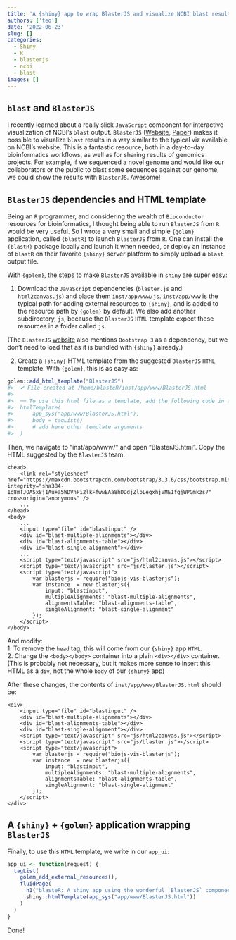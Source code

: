```yaml
---
title: 'A {shiny} app to wrap BlasterJS and visualize NCBI blast results locally'
authors: ['teo']
date: '2022-06-23'
slug: []
categories:
  - Shiny
  - R
  - blasterjs
  - ncbi
  - blast
images: []
---
```

## `blast` and `BlasterJS`

I recently learned about a really slick `JavaScript` component for interactive visualization
of NCBI's `blast` output. `BlasterJS` ([Website](http://sing-group.org/blasterjs/), [Paper](https://journals.plos.org/plosone/article?id=10.1371/journal.pone.0205286)) makes it 
possible to visualize `blast` results in a way similar to the typical viz available on NCBI's 
website. This is a fantastic resource, both in a day-to-day bioinformatics workflows, as well as
for sharing results of genomics projects. For example, if we sequenced a novel genome and would 
like our collaborators or the public to blast some sequences against our genome, we could show
the results with `BlasterJS`. Awesome!

## `BlasterJS` dependencies and HTML template

Being an `R` programmer, and considering the wealth of `Bioconductor` resources for 
bioinformatics, I thought being able to run `BlasterJS` from `R` would be very useful. So
I wrote a very small and simple `{golem}` application, called `{blastR}` to launch `BlasterJS` from `R`. One can
install the `{blastR}` package locally and launch it when needed, or deploy an instance of `blastR` on
their favorite `{shiny}` server platform to simply upload a `blast` output file.

With `{golem}`, the steps to make `BlasterJS` available in `shiny` are super easy:

1. Download the `JavaScript` dependencies (`blaster.js` and `html2canvas.js`) and place 
them `inst/app/www/js`. `inst/app/www` is the typical path for adding external resources to `{shiny}`, 
and is added to the resource path by `{golem}` by default. We also add another subdirectory, `js`,
because the `BlasterJS` `HTML` template expect these resources in a folder called `js`. 

(The `BlasterJS` [website](http://sing-group.org/blasterjs/) also mentions `Bootstrap 3` as a dependency, 
but we don't need to load that as it is bundled with `{shiny}` already.)

2. Create a `{shiny}` HTML template from the suggested `BlasterJS` `HTML` template. With `{golem}`, this is
as easy as:

```r
golem::add_html_template("BlasterJS")
#>  ✔ File created at /home/blasteR/inst/app/www/BlasterJS.html
#>  
#>  ── To use this html file as a template, add the following code in app_ui.R: ──────────────────────────────────
#>  htmlTemplate(
#>      app_sys("app/www/BlasterJS.html"),
#>      body = tagList()
#>      # add here other template arguments
#>  )
```

Then, we navigate to "inst/app/www/" and open "BlasterJS.html". Copy the HTML suggested
by the `BlasterJS` team:

```
<head>
    <link rel="stylesheet" href="https://maxcdn.bootstrapcdn.com/bootstrap/3.3.6/css/bootstrap.min.css" integrity="sha384-1q8mTJOASx8j1Au+a5WDVnPi2lkFfwwEAa8hDDdjZlpLegxhjVME1fgjWPGmkzs7" crossorigin="anonymous" />
    ...
</head>
<body>
    ...
    <input type="file" id="blastinput" />
    <div id="blast-multiple-alignments"></div>
    <div id="blast-alignments-table"></div>
    <div id="blast-single-alignment"></div>
    ...
    <script type="text/javascript" src="js/html2canvas.js"></script>
    <script type="text/javascript" src="js/blaster.js"></script>
    <script type="text/javascript">
        var blasterjs = require("biojs-vis-blasterjs");
        var instance  = new blasterjs({
            input: "blastinput",
            multipleAlignments: "blast-multiple-alignments",
            alignmentsTable: "blast-alignments-table",
            singleAlignment: "blast-single-alignment"
        });    
    </script>
</body>
```

And modify:  
1. To remove the `head` tag, this will come from our `{shiny}` app `HTML`.   
2. Change the `<body></body>` container into a plain `<div></div>` container.  
(This is probably not necessary, but it makes more sense to insert this HTML as a `div`, 
not the whole `body` of our `{shiny}` app)

After these changes, the contents of `inst/app/www/BlasterJS.html` should be:

```
<div>
    <input type="file" id="blastinput" />
    <div id="blast-multiple-alignments"></div>
    <div id="blast-alignments-table"></div>
    <div id="blast-single-alignment"></div>
    <script type="text/javascript" src="js/html2canvas.js"></script>
    <script type="text/javascript" src="js/blaster.js"></script>
    <script type="text/javascript">
        var blasterjs = require("biojs-vis-blasterjs");
        var instance  = new blasterjs({
            input: "blastinput",
            multipleAlignments: "blast-multiple-alignments",
            alignmentsTable: "blast-alignments-table",
            singleAlignment: "blast-single-alignment"
        });
    </script>
</div>
```

## A `{shiny}` + `{golem}` application wrapping `BlasterJS`

Finally, to use this `HTML` template, we write in our `app_ui`:

```r
app_ui <- function(request) {
  tagList(
    golem_add_external_resources(),
    fluidPage(
      h1("blasteR: A shiny app using the wonderful `BlasterJS` component"),
      shiny::htmlTemplate(app_sys("app/www/BlasterJS.html"))
    )
  )
}
```

Done!